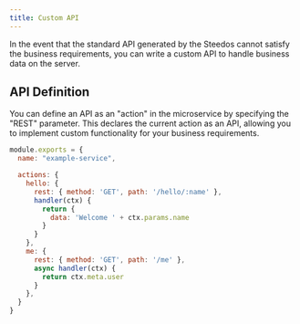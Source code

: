 ```yaml
---
title: Custom API
---
```


In the event that the standard API generated by the Steedos cannot satisfy the business requirements, you can write a custom API to handle business data on the server.

## API Definition

You can define an API as an "action" in the microservice by specifying the "REST" parameter. This declares the current action as an API, allowing you to implement custom functionality for your business requirements.

```js
module.exports = {
  name: "example-service",

  actions: {
    hello: {
      rest: { method: 'GET', path: '/hello/:name' },
      handler(ctx) {
        return {
          data: 'Welcome ' + ctx.params.name
        }
      }
    },
    me: {
      rest: { method: 'GET', path: '/me' },
      async handler(ctx) {
        return ctx.meta.user
      }
    },
  }
}
```
